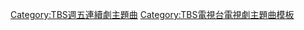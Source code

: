 {{Navbox
| name = TBS週五連續劇主題曲2010年代後半部
| title = TBS[[TBS週五連續劇|週五連續劇]]主題曲
|titlestyle = background:#90EE90 
|groupstyle = width:105px;background:#66FF00
| bodyclass = hlist
| group1 = 2015年
| list1 = 
{{Nowrap begin}}
* [[無間雙龍]] 「[[Sakura (嵐)|Sakura]]」（[[嵐]]）
* [[獻給阿爾吉儂的花束 (2015年電視劇)|獻給阿爾吉儂的花束]] 「[[The Rose]]」（[[贝蒂·米勒|-{zh-cn:贝蒂·米勒; zh-tw:貝蒂·蜜勒; zh-hk:貝蒂·蜜勒;}-]]）
* [[表參道高校合唱部！]]「喜歡」（[[Little Glee Monster]]）
* [[產科醫鴻鳥]]「如果你可以留在這裡擁抱」（[[miwa]]）
{{Nowrap end}}
| group2 = 2016年
| list2 = 
{{Nowrap begin}}
* [[別讓我走 (電視劇)|別讓我走]] 無
* [[我不是無法結婚，是不婚]] 「Sweet! Sweet! Music!」（[[生物股長]]）
* [[擁有神之舌的男人]]「女人想擁抱香魚」（[[坂本冬美]]）
* [[砂之塔〜知道太多事情的鄰居]]「砂之塔」（[[THE YELLOW MONKEY]]）
{{Nowrap end}}
| group3 = 2017年
| list3 = 
{{Nowrap begin}}
* [[下剋上考試]]「遺傳」（[[齊藤和義]]）
* [[反轉]] 「Destiny」（[[香奈儿 (歌手)|香奈儿]]）
* [[偵探物語]] 「ユメマカセ」（[[SOIL&"PIMP"SESSIONS]] feat. [[野田洋次郎]]）
* [[產科醫鴻鳥]]2「奇蹟」（[[Uru]]）
| group4 = 2018年
| list4 = 
*[[UNNATURAL]]「[[Lemon (米津玄師歌曲) |Lemon]]」（[[米津玄師]]）
*[[有家可歸的戀人們]]「Fall」（[[Superfly]]）
*[[青春後空翻]]「大放異彩地跑」（[[Sambomaster]]）
{{Nowrap end}}
|belowstyle= width:105px;background:#90EE90
|below=* {{Nowrap begin}}[[Template:TBS週五連續劇主題曲1990年代前半部|1990前半部]]
* [[Template:TBS週五連續劇主題曲1990年代後半部|1990後半部]]
* [[Template:TBS週五連續劇主題曲2000年代前半部|2000前半部]]
* [[Template:TBS週五連續劇主題曲2000年代後半部|2000後半部]]
* [[Template:TBS週五連續劇主題曲2010年代前半部|2010前半部]]
* '''2010後半部'''{{Nowrap end}}
}}<noinclude>
[[Category:TBS週五連續劇主題曲]]
[[Category:TBS電視台電視劇主題曲模板]]
</noinclude>